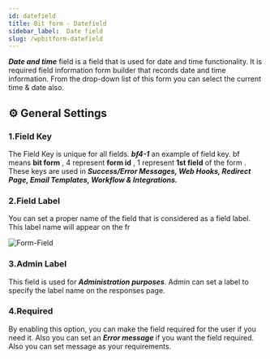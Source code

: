 ```yaml
---
id: datefield
title: Bit form - Datefield
sidebar_label:  Date field
slug: /wpbitform-datefield
---
```


***Date and time*** field is a field that is used for date and time functionality. It is required field information form builder that records date and time information. From the drop-down list of this form you can select the current time & date also. 
## ⚙ General Settings 

### 1.Field Key
The Field Key is unique for all fields. **_bf4-1_** an example of field key. bf means **bit form** , 4 represent **form id** , 1 represent **1st field** of the form . These keys are used in **_Success/Error Messages, Web Hooks, Redirect Page, Email Templates, Workflow & Integrations._**
### 2.Field Label
You can set a proper name of the field that is considered as a field label. This label name will appear on the fr

<Image
  src="Field-Types/Date-Time-Bit-Form"
  alt="Form-Field"
  w="1900"
  h="400"
/>

### 3.Admin Label 
This field is used for **_Administration purposes_**. Admin can set a label to specify the label name on the responses page.
### 4.Required
By enabling this option, you can make the field required for the user if you need it. Also you can set an **_Error message_** if you want the field required. Also you can set message as your requirements.